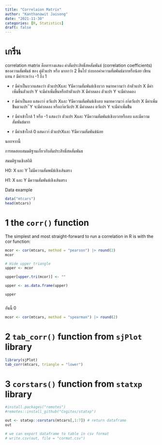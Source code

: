 ```yaml
---
title: "Correlaion Matrix"
author: "Kanthanawit Jaisong"
date: "2021-11-30"
categories: [R, Statistics]
draft: false
---
```


# เกริ่น

correlation matrix คือตารางแสดง ค่าสัมประสิทธิ์สหสัมพันธ์ (correlation coefficients) ของความสัมพันธ์ ของ คู่ตัวแปร หรือ มากกว่า 2 ขึ้นไป บ่งบอกค่าความสัมพันธ์มากหรือน้อย เขียนแทน r มีค่าระหว่าง -1 ถึง 1

-   r มีค่าเป็นบวกแสดงว่า ตัวแปรXและ Yมีความสัมพันธ์เชิงบวก หมายความว่า ถ้าตัวแปร X มีค่าเพิ่มขึ้นตัวแปร Y จะมีค่าเพิ่มขึ้นหรือถ้าตัวแปร X มีค่าลดลง ตัวแปร Y จะมีค่าลดลง

-   r มีค่าเป็นลบ แสดงวา่ ตวัแปร Xและ Yมีความสัมพันธ์เชิงลบ หมายความวา่ ถา้ตวัแปร X มีค่าเพิ่มข้ึนตวแปร ั Y จะมีค่าลดลง หรือถา้ตวัแปร X มีค่าลดลง ตวัแปร Y จะมีค่าเพิ่มข้ึน

-   r มีค่าเข้าใกล้ 1 หรือ -1 แสดงว่า ตัวแปร Xและ Yมีความสัมพันธ์เชิงบวกหรือลบ และมีความสัมพันธ์มาก

-   r มีค่าเข้าใกล้ 0 แสดงวา่ ตัวแปรXและ Yมีความสัมพันธ์น้อย

นอกจากนี้

การทดสอบสมมติฐานเกี่ยวกับสัมประสิทธิ์สหสัมพันธ

สมมติฐานเชิงสถิติ

H0: X และ Y ไม่มีความสัมพนัธ์เชิงเส้นตรง

H1: X และ Y มีความสัมพันธ์เชิงเส้นตรง

Data example

```r
data("mtcars")
head(mtcars)
```

# 1 the `corr()` function

The simplest and most straight-forward to run a correlation in R is with the cor function:

```r
mcor <- cor(mtcars, method = "pearson") |> round(2)
mcor
```

```r
# Hide upper triangle
upper <- mcor

upper[upper.tri(mcor)] <- ""

upper <- as.data.frame(upper)

upper
```

```r

```

อันนี้ 0

```r
mcor <- cor(mtcars, method = "spearman") |> round(2)
```

# 2 `tab_corr()` function from `sjPlot` library

```r
library(sjPlot)
tab_corr(mtcars, triangle = "lower")
```

# 3 `corstars()` function from `statxp` library

```r
#install.packages("remotes")
#remotes::install_github("Cogitos/statxp")

out <- statxp::corstars(mtcars[,1:7]) # return dataframe
out

# we can export dataframe to table in csv format
# write.csv(out, file = "cormat.csv")
```
